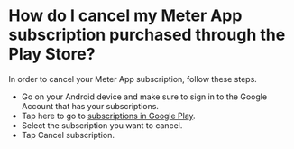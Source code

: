 # How do I cancel my Meter App subscription purchased through the Play Store?

 In order to cancel your Meter App subscription, follow these steps.

* Go on your Android device and make sure to sign in to the Google Account that has your subscriptions.
* Tap here to go to [subscriptions in Google Play](https://play.google.com/store/account/subscriptions). 
* Select the subscription you want to cancel.
* Tap Cancel subscription.
